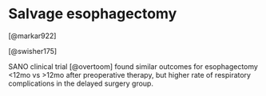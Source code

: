 # Salvage esophagectomy

[@markar922]

[@swisher175]

SANO clinical trial [@overtoom] found similar outcomes for esophagectomy \<12mo vs \>12mo after preoperative therapy, but higher rate of respiratory complications in the delayed surgery group.
